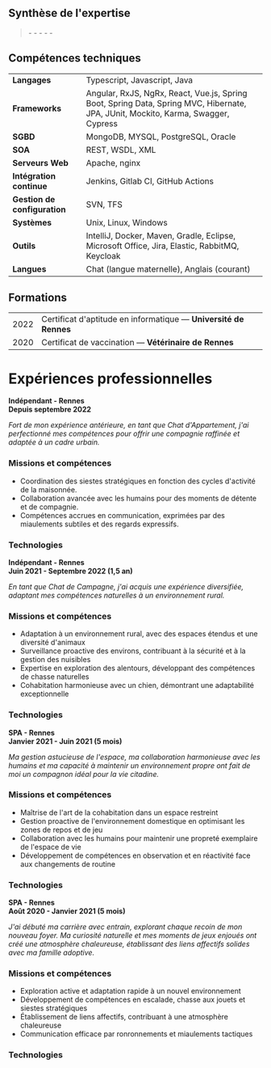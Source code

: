 
## Synthèse de l'expertise

<blockquote>
    - <EmList values="Angular, React, Boostrap"/>
    - <EmList values="Java/JEE, Java Spring, SQL, MongoDB, JUnit"/>
    - <EmList values="Intégration continue, Docker, Kubernetes"/>
    - <EmList values="Scrum, Kanban"/>
    - <EmList values="Autonomie, force de proposition, réactivité, travail en équipe"/>
</blockquote>

## Compétences techniques

|                              |                                                                                                                                   |
|------------------------------|-----------------------------------------------------------------------------------------------------------------------------------|
| **Langages**                 | Typescript, Javascript, Java                                                                                                      |
| **Frameworks**               | Angular, RxJS, NgRx, React, Vue.js, Spring Boot, Spring Data, Spring MVC, Hibernate, JPA, JUnit, Mockito, Karma, Swagger, Cypress |
| **SGBD**                     | MongoDB, MYSQL, PostgreSQL, Oracle                                                                                                |
| **SOA**                      | REST, WSDL, XML                                                                                                                   |
| **Serveurs Web**             | Apache, nginx                                                                                                                     |
| **Intégration continue**     | Jenkins, Gitlab CI, GitHub Actions                                                                                                |
| **Gestion de configuration** | SVN, TFS                                                                                                                          |
| **Systèmes**                 | Unix, Linux, Windows                                                                                                              |
| **Outils**                   | IntelliJ, Docker, Maven, Gradle, Eclipse, Microsoft Office, Jira, Elastic, RabbitMQ, Keycloak                                     |
| **Langues**                  | Chat (langue maternelle), Anglais (courant)                                                                                       |

## Formations

|      |                                                                  |
|------|------------------------------------------------------------------|
| 2022 | Certificat d'aptitude en informatique — **Université de Rennes** |
| 2020 | Certificat de vaccination  — **Vétérinaire de Rennes**           |



<Break/>


# Expériences professionnelles

<MissionTitle title="Chat d'appartement sénior" employer="Famille Pinot"/>

**Indépendant - Rennes** \
**Depuis septembre 2022**

_Fort de mon expérience antérieure, en tant que Chat d'Appartement, j'ai perfectionné mes compétences pour offrir une compagnie raffinée et adaptée à un cadre urbain._

### Missions et compétences

- Coordination des siestes stratégiques en fonction des cycles d'activité de la maisonnée.
- Collaboration avancée avec les humains pour des moments de détente et de compagnie.
- Compétences accrues en communication, exprimées par des miaulements subtiles et des regards expressifs.

### Technologies

<EmList values="Sieste, Jeu"/>
<EmList values="Arbre à chat, Distributeur d'eau"/>



<MissionTitle title="Chat d'extérieur" employer="Famille Pinot"/>

**Indépendant - Rennes** \
**Juin 2021 - Septembre 2022 (1,5 an)**

_En tant que Chat de Campagne, j'ai acquis une expérience diversifiée, adaptant mes compétences naturelles à un environnement rural._

### Missions et compétences

- Adaptation à un environnement rural, avec des espaces étendus et une diversité d'animaux
- Surveillance proactive des environs, contribuant à la sécurité et à la gestion des nuisibles
- Expertise en exploration des alentours, développant des compétences de chasse naturelles
- Cohabitation harmonieuse avec un chien, démontrant une adaptabilité exceptionnelle

### Technologies

<EmList values="Sieste, Chasse"/>
<EmList values="Arbre à chat, Chatière"/>



<MissionTitle title="Chat d'appartement" employer="Famille d'accueil"/>

**SPA - Rennes** \
**Janvier 2021 - Juin 2021 (5 mois)**

_Ma gestion astucieuse de l'espace, ma collaboration harmonieuse avec les humains et ma capacité à maintenir un environnement propre ont fait de moi un compagnon idéal pour la vie citadine._

### Missions et compétences

- Maîtrise de l'art de la cohabitation dans un espace restreint
- Gestion proactive de l'environnement domestique en optimisant les zones de repos et de jeu
- Collaboration avec les humains pour maintenir une propreté exemplaire de l'espace de vie
- Développement de compétences en observation et en réactivité face aux changements de routine

### Technologies

<EmList values="Sieste, Jeu"/>
<EmList values="Arbre à chat, Canne à pêche"/>



<MissionTitle title="Chat junior" employer="Famille d'accueil"/>

**SPA - Rennes** \
**Août 2020 - Janvier 2021 (5 mois)**

_J'ai débuté ma carrière avec entrain, explorant chaque recoin de mon nouveau foyer. Ma curiosité naturelle et mes moments de jeux enjoués ont créé une atmosphère chaleureuse, établissant des liens affectifs solides avec ma famille adoptive._

### Missions et compétences

- Exploration active et adaptation rapide à un nouvel environnement
- Développement de compétences en escalade, chasse aux jouets et siestes stratégiques
- Établissement de liens affectifs, contribuant à une atmosphère chaleureuse
- Communication efficace par ronronnements et miaulements tactiques

### Technologies

<EmList values="Sieste, Jeu"/>
<EmList values="Arbre à chat, Ficelle, Bouchon en liège"/>
